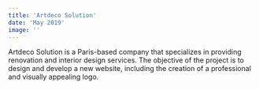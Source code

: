 ```yaml
---
title: 'Artdeco Solution'
date: 'May 2019'
image: ''
---
```

<Cover srcImg="/projects/artdeco/cover.jpg"/>
<ContentWrap>
  <AboutProject 
    title='Artdeco Solution' 
    link="" 
    roles={['Logo Design', 'Web Design', 'Website Development']}
    client="Artdeco Solution" 
    date='May 2019'
  >
    <p>Artdeco Solution is a Paris-based company that specializes in providing renovation and interior design services. The objective of the project is to design and develop a new website, including the creation of a professional and visually appealing logo.</p>
  </AboutProject>
  <Splitter height="100" />
  <Heading text="Technologies"/>
  <Paragraph>
    <TechIcons icons={['sketch', 'html', 'css', 'js']} />
  </Paragraph>
  <Splitter height="100" />
  <Heading text="Logo"/>
  <Paragraph>
      <Img srcImg="/projects/artdeco/logo.webp" />
  </Paragraph>
  <Splitter height="100" />
  <Heading text="Landing Page"/>
  <Paragraph>
      <Img srcImg="/projects/artdeco/home.webp" />
  </Paragraph>
  <Splitter height="120" />
  <NextProject link="/projects/chatbox" projectTitle="Chatbox"/>
</ContentWrap>